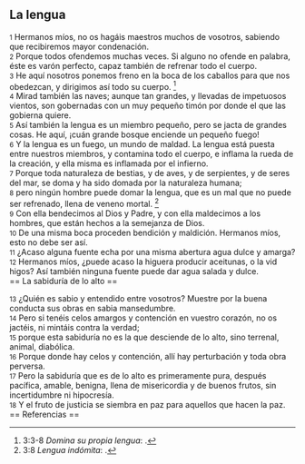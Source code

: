 == La lengua ==

{{anchor|1}} <small>1</small> Hermanos míos, no os hagáis maestros muchos de vosotros, sabiendo que recibiremos mayor condenación.<br>
{{anchor|2}} <small>2</small> Porque todos ofendemos muchas veces. Si alguno no ofende en palabra, éste es varón perfecto, capaz también de refrenar todo el cuerpo.<br>
{{anchor|3}} <small>3</small> He aquí nosotros ponemos freno en la boca de los caballos para que nos obedezcan, y dirigimos así todo su cuerpo. <ref>3:3-8 ''Domina su propia lengua'': {{lib|LU|28|6|20}}.</ref><br>
{{anchor|4}} <small>4</small> Mirad también las naves; aunque tan grandes, y llevadas de impetuosos vientos, son gobernadas con un muy pequeño timón por donde el que las gobierna quiere.<br>
{{anchor|5}} <small>5</small> Así también la lengua es un miembro pequeño, pero se jacta de grandes cosas. He aquí, ¡cuán grande bosque enciende un pequeño fuego!<br>
{{anchor|6}} <small>6</small> Y la lengua es un fuego, un mundo de maldad. La lengua está puesta entre nuestros miembros, y contamina todo el cuerpo, e inflama la rueda de la creación, y ella misma es inflamada por el infierno.<br>
{{anchor|7}} <small>7</small> Porque toda naturaleza de bestias, y de aves, y de serpientes, y de seres del mar, se doma y ha sido domada por la naturaleza humana;<br>
{{anchor|8}} <small>8</small> pero ningún hombre puede domar la lengua, que es un mal que no puede ser refrenado, llena de veneno mortal. <ref>3:8 ''Lengua indómita'': {{lib|LU|146|2|13}}.</ref><br>
{{anchor|9}} <small>9</small> Con ella bendecimos al Dios y Padre, y con ella maldecimos a los hombres, que están hechos a la semejanza de Dios.<br>
{{anchor|10}} <small>10</small> De una misma boca proceden bendición y maldición. Hermanos míos, esto no debe ser así.<br>
{{anchor|11}} <small>11</small> ¿Acaso alguna fuente echa por una misma abertura agua dulce y amarga?<br>
{{anchor|12}} <small>12</small> Hermanos míos, ¿puede acaso la higuera producir aceitunas, o la vid higos? Así también ninguna fuente puede dar agua salada y dulce.<br>
== La sabiduría de lo alto ==

{{anchor|13}} <small>13</small> ¿Quién es sabio y entendido entre vosotros? Muestre por la buena conducta sus obras en sabia mansedumbre.<br>
{{anchor|14}} <small>14</small> Pero si tenéis celos amargos y contención en vuestro corazón, no os jactéis, ni mintáis contra la verdad;<br>
{{anchor|15}} <small>15</small> porque esta sabiduría no es la que desciende de lo alto, sino terrenal, animal, diabólica.<br>
{{anchor|16}} <small>16</small> Porque donde hay celos y contención, allí hay perturbación y toda obra perversa.<br>
{{anchor|17}} <small>17</small> Pero la sabiduría que es de lo alto es primeramente pura, después pacífica, amable, benigna, llena de misericordia y de buenos frutos, sin incertidumbre ni hipocresía.<br>
{{anchor|18}} <small>18</small> Y el fruto de justicia se siembra en paz para aquellos que hacen la paz.<br>
== Referencias ==

<references />
